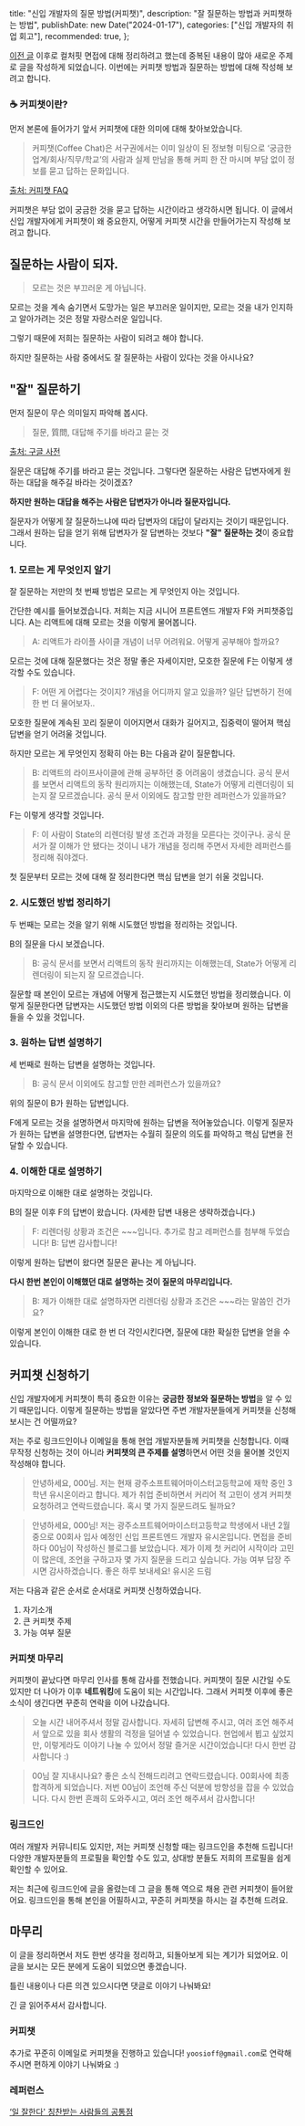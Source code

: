 
  title: "신입 개발자의 질문 방법(커피챗)",
  description: "잘 질문하는 방법과 커피챗하는 방법",
  publishDate: new Date("2024-01-17"),
  categories: ["신입 개발자의 취업 회고"],
  recommended: true,
};


<PostHeader post={post} />

[이전 글](https://velog.io/@yoosion030/%EC%8B%A0%EC%9E%85-%EA%B0%9C%EB%B0%9C%EC%9E%90%EC%9D%98-%EB%A9%B4%EC%A0%91-%EC%A4%80%EB%B9%84-%EB%B0%A9%EB%B2%95%EA%B8%B0%EC%88%A0) 이후로 컬처핏 면접에 대해 정리하려고 했는데 중복된 내용이 많아 새로운 주제로 글을 작성하게 되었습니다.
이번에는 커피챗 방법과 질문하는 방법에 대해 작성해 보려고 합니다.

### ☕️ 커피챗이란?

먼저 본론에 들어가기 앞서 커피챗에 대한 의미에 대해 찾아보았습니다.

> 커피챗(Coffee Chat)은 서구권에서는 이미 일상이 된 정보형 미팅으로 ‘궁금한 업계/회사/직무/학교’의 사람과 실제 만남을 통해 커피 한 잔 마시며 부담 없이 정보를 묻고 답하는 문화입니다.

[출처: 커피챗 FAQ](https://www.coffeechat.kr/faq#intro)

커피챗은 부담 없이 궁금한 것을 묻고 답하는 시간이라고 생각하시면 됩니다.
이 글에서 신입 개발자에게 커피챗이 왜 중요한지, 어떻게 커피챗 시간을 만들어가는지 작성해 보려고 합니다.

## 질문하는 사람이 되자.

> 모르는 것은 부끄러운 게 아닙니다.

모르는 것을 계속 숨기면서 도망가는 일은 부끄러운 일이지만, 모르는 것을 내가 인지하고 알아가려는 것은 정말 자랑스러운 일입니다.

그렇기 때문에 저희는 질문하는 사람이 되려고 해야 합니다.

하지만 질문하는 사람 중에서도 잘 질문하는 사람이 있다는 것을 아시나요?

## "잘" 질문하기

먼저 질문이 무슨 의미일지 파악해 봅시다.

> 질문, 質問, 대답해 주기를 바라고 묻는 것

[출처: 구글 사전](https://www.google.com/search?q=%EC%A7%88%EB%AC%B8+%EB%9C%BB&sourceid=chrome&ie=UTF-8)

질문은 대답해 주기를 바라고 묻는 것입니다. 그렇다면 질문하는 사람은 답변자에게 원하는 대답을 해주길 바라는 것이겠죠?

<strong>
  하지만 원하는 대답을 해주는 사람은 답변자가 아니라 질문자입니다.
</strong>

질문자가 어떻게 잘 질문하느냐에 따라 답변자의 대답이 달라지는 것이기 때문입니다.
그래서 원하는 답을 얻기 위해 답변자가 잘 답변하는 것보다 <strong>"잘" 질문하는 것</strong>이 중요합니다.

### 1. 모르는 게 무엇인지 알기

잘 질문하는 저만의 첫 번째 방법은 모르는 게 무엇인지 아는 것입니다.

간단한 예시를 들어보겠습니다. 저희는 지금 시니어 프론트엔드 개발자 F와 커피챗중입니다.
A는 리액트에 대해 모르는 것을 이렇게 물어봅니다.

> A: 리액트가 라이플 사이클 개념이 너무 어려워요. 어떻게 공부해야 할까요?

모르는 것에 대해 질문했다는 것은 정말 좋은 자세이지만, 모호한 질문에 F는 이렇게 생각할 수도 있습니다.

> F: 어떤 게 어렵다는 것이지? 개념을 어디까지 알고 있을까? 일단 답변하기 전에 한 번 더 물어보자..

모호한 질문에 계속된 꼬리 질문이 이어지면서 대화가 길어지고, 집중력이 떨어져 핵심 답변을 얻기 어려울 것입니다.

하지만 모르는 게 무엇인지 정확히 아는 B는 다음과 같이 질문합니다.

> B: 리액트의 라이프사이클에 관해 공부하던 중 어려움이 생겼습니다. 공식 문서를 보면서 리액트의 동작 원리까지는 이해했는데, State가 어떻게 리렌더링이 되는지 잘 모르겠습니다. 공식 문서 이외에도 참고할 만한 레퍼런스가 있을까요?

F는 이렇게 생각할 것입니다.

> F: 이 사람이 State의 리렌더링 발생 조건과 과정을 모른다는 것이구나. 공식 문서가 잘 이해가 안 됐다는 것이니 내가 개념을 정리해 주면서 자세한 레퍼런스를 정리해 줘야겠다.

첫 질문부터 모르는 것에 대해 잘 정리한다면 핵심 답변을 얻기 쉬울 것입니다.

### 2. 시도했던 방법 정리하기

두 번째는 모르는 것을 알기 위해 시도했던 방법을 정리하는 것입니다.

B의 질문을 다시 보겠습니다.

> B: 공식 문서를 보면서 리액트의 동작 원리까지는 이해했는데, State가 어떻게 리렌더링이 되는지 잘 모르겠습니다.

질문할 때 본인이 모르는 개념에 어떻게 접근했는지 시도했던 방법을 정리했습니다.
이렇게 질문한다면 답변자는 시도했던 방법 이외의 다른 방법을 찾아보며 원하는 답변을 들을 수 있을 것입니다.

### 3. 원하는 답변 설명하기

세 번째로 원하는 답변을 설명하는 것입니다.

> B: 공식 문서 이외에도 참고할 만한 레퍼런스가 있을까요?

위의 질문이 B가 원하는 답변입니다.

F에게 모르는 것을 설명하면서 마지막에 원하는 답변을 적어놓았습니다.
이렇게 질문자가 원하는 답변을 설명한다면, 답변자는 수월히 질문의 의도를 파악하고 핵심 답변을 전달할 수 있습니다.

### 4. 이해한 대로 설명하기

마지막으로 이해한 대로 설명하는 것입니다.

B의 질문 이후 F의 답변이 왔습니다. (자세한 답변 내용은 생략하겠습니다.)

> F: 리렌더링 상황과 조건은 ~~~입니다. 추가로 참고 레퍼런스를 첨부해 두었습니다!
> B: 답변 감사합니다!

이렇게 원하는 답변이 왔다면 질문은 끝나는 게 아닙니다.

<strong>
  다시 한번 본인이 이해했던 대로 설명하는 것이 질문의 마무리입니다.
</strong>

> B: 제가 이해한 대로 설명하자면 리렌더링 상황과 조건은 ~~~라는 말씀인 건가요?

이렇게 본인이 이해한 대로 한 번 더 각인시킨다면, 질문에 대한 확실한 답변을 얻을 수 있습니다.

## 커피챗 신청하기

신입 개발자에게 커피챗이 특히 중요한 이유는 <strong>궁금한 정보와 질문하는 방법</strong>을 알 수 있기 때문입니다.
이렇게 질문하는 방법을 알았다면 주변 개발자분들에게 커피챗을 신청해 보시는 건 어떨까요?

저는 주로 링크드인이나 이메일을 통해 현업 개발자분들께 커피챗을 신청합니다.
이때 무작정 신청하는 것이 아니라 <strong>커피챗의 큰 주제를 설명</strong>하면서 어떤 것을 물어볼 것인지 작성해야 합니다.

> 안녕하세요, 000님.
> 저는 현재 광주소프트웨어마이스터고등학교에 재학 중인 3학년 유시온이라고 합니다.
> 제가 취업 준비하면서 커리어 적 고민이 생겨 커피챗 요청하려고 연락드렸습니다.
> 혹시 몇 가지 질문드려도 될까요?

> 안녕하세요, 000님!
> 저는 광주소프트웨어마이스터고등학교 학생에서 내년 2월 중으로 00회사 입사 예정인 신입 프론트엔드 개발자 유시온입니다.
> 면접을 준비하다 00님이 작성하신 블로그를 보았습니다. 제가 이제 첫 커리어 시작이라 고민이 많은데, 조언을 구하고자 몇 가지 질문을 드리고 싶습니다. 가능 여부 답장 주시면 감사하겠습니다.
> 좋은 하루 보내세요!
> 유시온 드림

저는 다음과 같은 순서로 순서대로 커피챗 신청하였습니다.

1. 자기소개
2. 큰 커피챗 주제
3. 가능 여부 질문

### 커피챗 마무리

커피챗이 끝났다면 마무리 인사를 통해 감사를 전했습니다.
커피챗이 질문 시간일 수도 있지만 더 나아가 이후 <strong>네트워킹</strong>에 도움이 되는 시간입니다. 그래서 커피챗 이후에 좋은 소식이 생긴다면 꾸준히 연락을 이어 나갔습니다.

> 오늘 시간 내어주셔서 정말 감사합니다.
> 자세히 답변해 주시고, 여러 조언 해주셔서 앞으로 있을 회사 생활의 걱정을 덜어낼 수 있었습니다.
> 현업에서 뵙고 싶었지만, 이렇게라도 이야기 나눌 수 있어서 정말 즐거운 시간이었습니다!
> 다시 한번 감사합니다 :)

> 00님 잘 지내시나요?
> 좋은 소식 전해드리려고 연락드렸습니다.
> 00회사에 최종 합격하게 되었습니다. 저번 00님이 조언해 주신 덕분에 방향성을 잡을 수 있었습니다.
> 다시 한번 흔쾌히 도와주시고, 여러 조언 해주셔서 감사합니다!

### 링크드인

여러 개발자 커뮤니티도 있지만, 저는 커피챗 신청할 때는 링크드인을 추천해 드립니다!
다양한 개발자분들의 프로필을 확인할 수도 있고, 상대방 분들도 저희의 프로필을 쉽게 확인할 수 있어요.

저는 최근에 링크드인에 글을 올렸는데 그 글을 통해 역으로 채용 관련 커피챗이 들어왔어요.
링크드인을 통해 본인을 어필하시고, 꾸준히 커피챗을 하시는 걸 추천해 드려요.

## 마무리

이 글을 정리하면서 저도 한번 생각을 정리하고, 되돌아보게 되는 계기가 되었어요.
이 글을 보시는 모든 분에게 도움이 되었으면 좋겠습니다.

틀린 내용이나 다른 의견 있으시다면 댓글로 이야기 나눠봐요!

긴 글 읽어주셔서 감사합니다.

### 커피챗

추가로 꾸준히 이메일로 커피챗을 진행하고 있습니다! `yoosioff@gmail.com`로 연락해 주시면 편하게 이야기 나눠봐요 :)

### 레퍼런스

[‘일 잘한다' 칭찬받는 사람들의 공통점](https://eopla.net/magazines/87#)

<RelationPostList post={post} />
